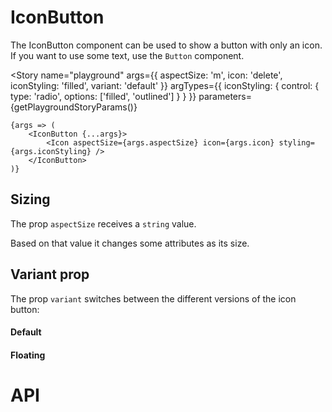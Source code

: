 
<Meta title="Components/IconButton" component={IconButton} />

# IconButton

The IconButton component can be used to show a button with only an icon. If you want to use some text, use the `Button` component.

<Story
	name="playground"
	args={{
		aspectSize: 'm',
		icon: 'delete',
		iconStyling: 'filled',
		variant: 'default'
	}}
	argTypes={{
		iconStyling: {
			control: {
				type: 'radio',
				options: ['filled', 'outlined']
			}
		}
	}}
	parameters={getPlaygroundStoryParams()}
>
	{args => (
		<IconButton {...args}>
			<Icon aspectSize={args.aspectSize} icon={args.icon} styling={args.iconStyling} />
		</IconButton>
	)}
</Story>

## Sizing

The prop `aspectSize` receives a `string` value.

Based on that value it changes some attributes as its size.

<Canvas>
	<Story name="s" parameters={getFixedStoryParams()}>
		<IconButton aspectSize="s" title="s">
			<Icon aspectSize="s" icon="delete" styling="filled" />
		</IconButton>
	</Story>
	<Story name="m" parameters={getFixedStoryParams()}>
		<IconButton aspectSize="m" title="m">
			<Icon aspectSize="m" icon="delete" styling="filled" />
		</IconButton>
	</Story>
	<Story name="l" parameters={getFixedStoryParams()}>
		<IconButton aspectSize="l" title="l">
			<Icon aspectSize="l" icon="delete" styling="filled" />
		</IconButton>
	</Story>
</Canvas>

## Variant prop

The prop `variant` switches between the different versions of the icon button:

#### Default

<Canvas>
	<Story name="default" parameters={getFixedStoryParams()}>
		<IconButton variant="default" title="default">
			<Icon icon="delete" styling="filled" />
		</IconButton>
	</Story>
	<Story name="default disabled" parameters={getFixedStoryParams()}>
		<IconButton variant="default" isDisabled title="default disabled">
			<Icon icon="delete" styling="filled" />
		</IconButton>
	</Story>
</Canvas>

#### Floating

<Canvas>
	<Story name="floating" parameters={getFixedStoryParams()}>
		<IconButton variant="floating" title="floating">
			<Icon icon="delete" styling="filled" />
		</IconButton>
	</Story>
	<Story name="floating disabled" parameters={getFixedStoryParams()}>
		<IconButton variant="floating" isDisabled title="floating disabled">
			<Icon icon="delete" styling="filled" />
		</IconButton>
	</Story>
</Canvas>

# API

<ArgsTable of={IconButton} />
